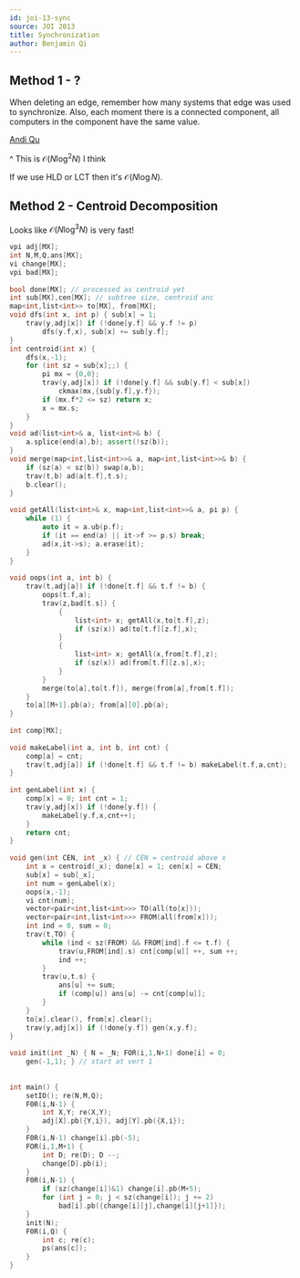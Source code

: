 ```yaml
---
id: joi-13-sync
source: JOI 2013
title: Synchronization
author: Benjamin Qi
---
```


## Method 1 - ?

When deleting an edge, remember how many systems that edge was used to synchronize. Also, each moment there is a connected component, all computers in the component have the same value.

[Andi Qu](https://bits-and-bytes.me/2020/01/05/JOI-2013-Synchronisation/)

 ^ This is $\mathcal{O}(N\log^2N)$ I think

If we use HLD or LCT then it's $\mathcal{O}(N\log N)$.

## Method 2 - Centroid Decomposition

Looks like $\mathcal{O}(N \log^3 N)$ is very fast! 

```cpp
vpi adj[MX];
int N,M,Q,ans[MX];
vi change[MX];
vpi bad[MX];
 
bool done[MX]; // processed as centroid yet
int sub[MX],cen[MX]; // subtree size, centroid anc
map<int,list<int>> to[MX], from[MX];
void dfs(int x, int p) { sub[x] = 1; 
	trav(y,adj[x]) if (!done[y.f] && y.f != p) 
		dfs(y.f,x), sub[x] += sub[y.f]; 
}
int centroid(int x) {
	dfs(x,-1); 
	for (int sz = sub[x];;) {
		pi mx = {0,0};
		trav(y,adj[x]) if (!done[y.f] && sub[y.f] < sub[x]) 
			ckmax(mx,{sub[y.f],y.f});
		if (mx.f*2 <= sz) return x; 
		x = mx.s;
	}
}
void ad(list<int>& a, list<int>& b) {
	a.splice(end(a),b); assert(!sz(b));
}
void merge(map<int,list<int>>& a, map<int,list<int>>& b) {
	if (sz(a) < sz(b)) swap(a,b);
	trav(t,b) ad(a[t.f],t.s);
	b.clear();
}
 
void getAll(list<int>& x, map<int,list<int>>& a, pi p) {
	while (1) {
		auto it = a.ub(p.f);
		if (it == end(a) || it->f >= p.s) break;
		ad(x,it->s); a.erase(it);
	}
}
 
void oops(int a, int b) {
	trav(t,adj[a]) if (!done[t.f] && t.f != b) {
		oops(t.f,a);
		trav(z,bad[t.s]) {
			{
				list<int> x; getAll(x,to[t.f],z);
				if (sz(x)) ad(to[t.f][z.f],x);
			}
			{
				list<int> x; getAll(x,from[t.f],z);
				if (sz(x)) ad(from[t.f][z.s],x);
			}
		}
		merge(to[a],to[t.f]), merge(from[a],from[t.f]);
	}
	to[a][M+1].pb(a); from[a][0].pb(a);
}
 
int comp[MX];
 
void makeLabel(int a, int b, int cnt) {
	comp[a] = cnt;
	trav(t,adj[a]) if (!done[t.f] && t.f != b) makeLabel(t.f,a,cnt);
}
 
int genLabel(int x) {
	comp[x] = 0; int cnt = 1;
	trav(y,adj[x]) if (!done[y.f]) {
		makeLabel(y.f,x,cnt++);
	}
	return cnt;
}
 
void gen(int CEN, int _x) { // CEN = centroid above x
	int x = centroid(_x); done[x] = 1; cen[x] = CEN; 
	sub[x] = sub[_x]; 
	int num = genLabel(x);
	oops(x,-1);
	vi cnt(num);
	vector<pair<int,list<int>>> TO(all(to[x]));
	vector<pair<int,list<int>>> FROM(all(from[x]));
	int ind = 0, sum = 0;
	trav(t,TO) {
		while (ind < sz(FROM) && FROM[ind].f <= t.f) {
			trav(u,FROM[ind].s) cnt[comp[u]] ++, sum ++;
			ind ++;
		}
		trav(u,t.s) {
			ans[u] += sum;
			if (comp[u]) ans[u] -= cnt[comp[u]];
		}
	}
	to[x].clear(), from[x].clear();
	trav(y,adj[x]) if (!done[y.f]) gen(x,y.f);
}
 
void init(int _N) { N = _N; FOR(i,1,N+1) done[i] = 0;
	gen(-1,1); } // start at vert 1
 
 
int main() {
	setIO(); re(N,M,Q);
	F0R(i,N-1) {
		int X,Y; re(X,Y);
		adj[X].pb({Y,i}), adj[Y].pb({X,i});
	}
	F0R(i,N-1) change[i].pb(-5);
	FOR(i,1,M+1) {
		int D; re(D); D --;
		change[D].pb(i);
	}
	F0R(i,N-1) {
		if (sz(change[i])&1) change[i].pb(M+5);
		for (int j = 0; j < sz(change[i]); j += 2) 
			bad[i].pb({change[i][j],change[i][j+1]});
	}
	init(N);
	F0R(i,Q) {
		int c; re(c);
		ps(ans[c]);
	}
}
```